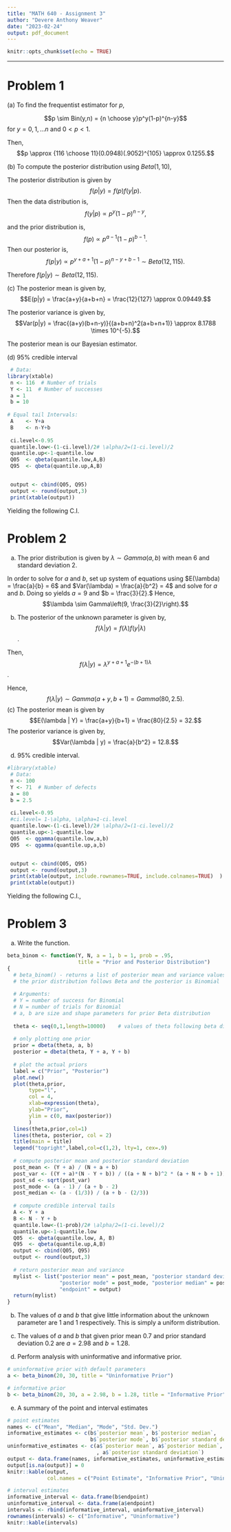 ```yaml
---
title: "MATH 640 - Assignment 3"
author: "Devere Anthony Weaver"
date: "2023-02-24"
output: pdf_document
---
```

 ```r
knitr::opts_chunk$set(echo = TRUE)
```

---

# Problem 1

\noindent (a) To find the frequentist estimator for $p$, 

$$p \sim Bin(y,n) = {n \choose y}p^y(1-p)^{n-y}$$
for $y = 0, 1, \dots n$ and $0 < p < 1$.

Then, 
$$p \approx {116 \choose 11}(0.0948)(.9052)^{105} \approx 0.1255.$$

\noindent (b) To compute the posterior distribution using $Beta(1,10)$, 

The posterior distribution is given by 
$$f(p|y) = f(p)f(y|p).$$
Then the data distribution is,
$$f(y|p) \propto p^y(1-p)^{n-y},$$

and the prior distribution is, 
$$f(p) \propto p^{a-1}(1-p)^{b-1}.$$
Then our posterior is, 
$$f(p|y) \propto p^{y+a+1}(1-p)^{n-y+b-1} \sim Beta(12, 115).$$

Therefore $f(p|y) \sim Beta(12,115)$.

\noindent (c) The posterior mean is given by,
$$E(p|y) = \frac{a+y}{a+b+n} = \frac{12}{127} \approx 0.09449.$$
 
 The posterior variance is given by, 
 $$Var(p|y) = \frac{(a+y)(b+n-y)}{(a+b+n)^2(a+b+n+1)} \approx 8.1788 \times 10^{-5}.$$
 
 The posterior mean is our Bayesian estimator. 
 
 
\noindent (d) 95% credible interval
```r
 # Data:
library(xtable)
 n <- 116  # Number of trials
 Y <- 11  # Number of successes
 a = 1
 b = 10
 
# Equal tail Intervals:
 A    <- Y+a
 B    <- n-Y+b 
 
 ci.level<-0.95
 quantile.low<-(1-ci.level)/2# \alpha/2=(1-ci.level)/2
 quantile.up<-1-quantile.low
 Q05  <- qbeta(quantile.low,A,B)
 Q95  <- qbeta(quantile.up,A,B)


 output <- cbind(Q05, Q95)
 output <- round(output,3)
 print(xtable(output))
```

Yielding the following C.I. 
\begin{table}[ht]
\centering
\begin{tabular}{rrr}
  \hline
 & Q05 & Q95 \\ 
  \hline
1 & 0.05 & 0.15 \\ 
   \hline
\end{tabular}
\end{table}

\clearpage 

# Problem 2

(a) The prior distribution is given by $\lambda \sim Gamma(a,b)$ with mean 6 and standard deviation 2. 

In order to solve for $a$ and $b$, set up system of equations using $E(\lambda) = \frac{a}{b} = 6$ and 
$Var(\lambda) = \frac{a}{b^2} = 4$ and solve for $a$ and $b$. Doing so yields $a = 9$ and $b = \frac{3}{2}.$
Hence, 
$$\lambda \sim Gamma\left(9, \frac{3}{2}\right).$$

(b) The posterior of the unknown parameter is given by, 
$$f(\lambda | y) = f(\lambda)f(y|\lambda)$$.

Then, 
$$f(\lambda|y) = \lambda^{y+a+1}e^{-(b+1)\lambda}$$. 

Hence, 
$$f(\lambda|y) \sim Gamma(a+y, b+1) =  Gamma(80, 2.5).$$
(c) The posterior mean is given by 
$$E(\lambda | Y) = \frac{a+y}{b+1} = \frac{80}{2.5} = 32.$$
The posterior variance is given by, 
$$Var(\lambda | y) = \frac{a}{b^2} = 12.8.$$

(d) 95% credible interval.

```r
#library(xtable)
 # Data:
 n <- 100
 Y <- 71  # Number of defects
 a = 80
 b = 2.5
 
 ci.level<-0.95
 #ci.level= 1-\alpha, \alpha=1-ci.level
 quantile.low<-(1-ci.level)/2# \alpha/2=(1-ci.level)/2
 quantile.up<-1-quantile.low
 Q05  <- qgamma(quantile.low,a,b)
 Q95  <- qgamma(quantile.up,a,b)


 output <- cbind(Q05, Q95)
 output <- round(output,3)
 print(xtable(output, include.rownames=TRUE, include.colnames=TRUE)  )
 print(xtable(output))
```

Yielding the following C.I., 

\begin{table}[ht]
\centering
\begin{tabular}{rrr}
  \hline
 & Q05 & Q95 \\ 
  \hline
1 & 25.37 & 39.38 \\ 
   \hline
\end{tabular}
\end{table}

\clearpage 

# Problem 3

(a) Write the function. 

```r
beta_binom <- function(Y, N, a = 1, b = 1, prob = .95, 
                       title = "Prior and Posterior Distribution")
{
  # beta_binom() - returns a list of posterior mean and variance values where 
  # the prior distribution follows Beta and the posterior is Binomial
  
  # Arguments:
  # Y = number of success for Binomial
  # N = number of trials for Binomial
  # a, b are size and shape parameters for prior Beta distribution 
  
  theta <- seq(0,1,length=10000)    # values of theta following beta distribution
  
  # only plotting one prior 
  prior = dbeta(theta, a, b)
  posterior = dbeta(theta, Y + a, Y + b)
  
  # plot the actual priors  
  label = c("Prior", "Posterior")
  plot.new()
  plot(theta,prior,
       type="l",
       col = 4,
       xlab=expression(theta),
       ylab="Prior", 
       ylim = c(0, max(posterior))
       )
  lines(theta,prior,col=1)
  lines(theta, posterior, col = 2)
  title(main = title)
  legend("topright",label,col=c(1,2), lty=1, cex=.9)
  
  # compute posterior mean and posterior standard deviation
  post_mean <- (Y + a) / (N + a + b)
  post_var <- ((Y + a)*(N - Y + b)) / ((a + N + b)^2 * (a + N + b + 1))
  post_sd <- sqrt(post_var)
  post_mode <- (a - 1) / (a + b - 2)
  post_median <- (a - (1/3)) / (a + b - (2/3))
  
  # compute credible interval tails 
  A <- Y + a
  B <- N - Y + b
  quantile.low<-(1-prob)/2# \alpha/2=(1-ci.level)/2
  quantile.up<-1-quantile.low
  Q05  <- qbeta(quantile.low, A, B)
  Q95  <- qbeta(quantile.up,A,B)
  output <- cbind(Q05, Q95)
  output <- round(output,3)
  
  # return posterior mean and variance 
  mylist <- list("posterior mean" = post_mean, "posterior standard deviation" = post_sd,
                 "posterior mode" = post_mode, "posterior median" = post_median, 
                 "endpoint" = output)
  return(mylist)
}
```

(b) The values of $a$ and $b$ that give little information about the unknown parameter are 1 and 1 respectively. This
is simply a uniform distribution. 

(c) The values of $a$ and $b$ that given prior mean 0.7 and prior standard deviation 0.2 are 
$a = 2.98$ and $b=1.28$. 

(d) Perform analysis with uninformative and informative prior. 

```r
# uninformative prior with default parameters
a <- beta_binom(20, 30, title = "Uninformative Prior")   
```


```r
# informative prior
b <- beta_binom(20, 30, a = 2.98, b = 1.28, title = "Informative Prior") 
```

(e) A summary of the point and interval estimates 


```r
# point estimates
names <- c("Mean", "Median", "Mode", "Std. Dev.")
informative_estimates <- c(b$`posterior mean`, b$`posterior median`,
                           b$`posterior mode`, b$`posterior standard deviation`)
uninformative_estimates <- c(a$`posterior mean`, a$`posterior median`, a$`posterior mode`
                             , a$`posterior standard deviation`)
output <- data.frame(names, informative_estimates, uninformative_estimates)
output[is.na(output)] = 0
knitr::kable(output, 
             col.names = c("Point Estimate", "Informative Prior", "Uninformative Prior"))
```

\clearpage 

```r
# interval estimates 
informative_interval <- data.frame(b$endpoint)
uninformative_interval <- data.frame(a$endpoint)
intervals <- rbind(informative_interval, uninformative_interval)
rownames(intervals) <- c("Informative", "Uninformative")
knitr::kable(intervals)
```












